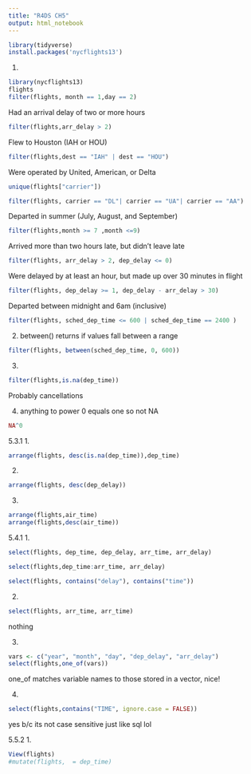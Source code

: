 ---
title: "R4DS CH5"
output: html_notebook
---

```{r}
library(tidyverse)
install.packages('nycflights13')
```


1.
```{r}
library(nycflights13)
flights
filter(flights, month == 1,day == 2)
```

Had an arrival delay of two or more hours
```{r}
filter(flights,arr_delay > 2)
```

Flew to Houston (IAH or HOU)
```{r}
filter(flights,dest == "IAH" | dest == "HOU")
```

Were operated by United, American, or Delta
```{r}
unique(flights["carrier"])
```
```{r}
filter(flights, carrier == "DL"| carrier == "UA"| carrier == "AA")
```

Departed in summer (July, August, and September)
```{r}
filter(flights,month >= 7 ,month <=9)
```
Arrived more than two hours late, but didn't leave late
```{r}
filter(flights, arr_delay > 2, dep_delay <= 0)
```

Were delayed by at least an hour, but made up over 30 minutes in flight
```{r}
filter(flights, dep_delay >= 1, dep_delay - arr_delay > 30)
```

Departed between midnight and 6am (inclusive)
```{r}
filter(flights, sched_dep_time <= 600 | sched_dep_time == 2400 )
```

2.
between() returns if values fall between a range
```{r}
filter(flights, between(sched_dep_time, 0, 600))
```

3.
```{r}
filter(flights,is.na(dep_time))
```
Probably cancellations

4.
anything to power 0 equals one so not NA
```{r}
NA^0
```

5.3.1
1.
```{r}
arrange(flights, desc(is.na(dep_time)),dep_time)
```

2.
```{r}
arrange(flights, desc(dep_delay))
```

3.
```{r}
arrange(flights,air_time)
arrange(flights,desc(air_time))
```

5.4.1
1.
```{r}
select(flights, dep_time, dep_delay, arr_time, arr_delay)


```

```{r}
select(flights,dep_time:arr_time, arr_delay)
```

```{r}
select(flights, contains("delay"), contains("time"))
```

2.
```{r}
select(flights, arr_time, arr_time)
```

nothing

3.
```{r}
vars <- c("year", "month", "day", "dep_delay", "arr_delay")
select(flights,one_of(vars))
```

one_of matches variable names to those stored in a vector, nice!

4.
```{r}
select(flights,contains("TIME", ignore.case = FALSE))
```

yes b/c its not case sensitive just like sql lol

5.5.2
1.
```{r}
View(flights)
#mutate(flights,  = dep_time)
```

